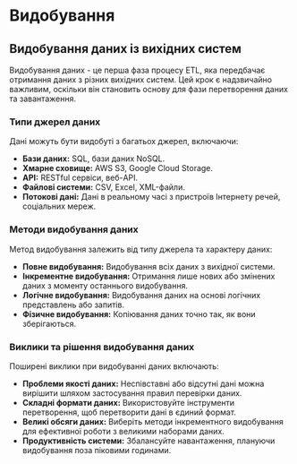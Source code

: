 # Видобування

## Видобування даних із вихідних систем

Видобування даних - це перша фаза процесу ETL, яка передбачає отримання даних з різних вихідних систем. Цей крок є надзвичайно важливим, оскільки він становить основу для фази перетворення даних та завантаження.

### Типи джерел даних

Дані можуть бути видобуті з багатьох джерел, включаючи:

- **Бази даних:** SQL, бази даних NoSQL.
- **Хмарне сховище:** AWS S3, Google Cloud Storage.
- **API:** RESTful сервіси, веб-API.
- **Файлові системи:** CSV, Excel, XML-файли.
- **Потокові дані:** Дані в реальному часі з пристроїв Інтернету речей, соціальних мереж.

### Методи видобування даних

Метод видобування залежить від типу джерела та характеру даних:

- **Повне видобування:** Видобування всіх даних з вихідної системи.
- **Інкрементне видобування:** Отримання лише нових або змінених даних з моменту останнього видобування.
- **Логічне видобування:** Видобування даних на основі логічних представлень або запитів.
- **Фізичне видобування:** Копіювання даних точно так, як вони зберігаються.

### Виклики та рішення видобування даних

Поширені виклики при видобуванні даних включають:

- **Проблеми якості даних:** Неспівставні або відсутні дані можна вирішити шляхом застосування правил перевірки даних.
- **Складні формати даних:** Використовуйте інструменти перетворення, щоб перетворити дані в єдиний формат.
- **Великі обсяги даних:** Виберіть методи інкрементного видобування для ефективної роботи з великими наборами даних.
- **Продуктивність системи:** Збалансуйте навантаження, плануючи видобування поза піковими годинами.